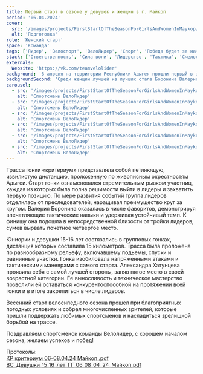 ```yaml
---
title: Первый старт в сезоне у девушек и женщин в г. Майкоп 
period: '06.04.2024'
cover:
  src: '/images/projects/FirstStartOfTheSeasonForGirlsAndWomenInMaykop/logo.jpg'
  alt: 'Подготовка'
role: 'Женский старт'
space: 'Команда'
tags: ['Лидер', 'Велоспорт', 'ВелоЛидер', 'Спорт', 'Победа будет за нами']
stack: ['Ответственность', 'Сила воли', 'Лидерство', 'Тактика', 'Смелость']
externals:
  Website: 'https://vk.com/teamvelolider'
background: '6 апреля на территории Республики Адыгея прошли первый в этом году Кубок России и Всероссийские соревнования по велосипедному спорту на шоссе. Женщины боролись за первые позиции в гонке «критериум», а юниорки и девушки 15-16 лет в групповых гонках.'
backgroundSecond: 'Среди женщин лучшей из лучших стала Боронина Валерия, блестяще занявшая четвертое место, а Хатунцева Александра продемонстрировала не менее впечатляющий результат, став обладательницей пятого места в категории девушек 15-16 лет.'
carousel:
  - src: '/images/projects/FirstStartOfTheSeasonForGirlsAndWomenInMaykop/1.jpg'
    alt: 'Спортсмены ВелоЛидер'
  - src: '/images/projects/FirstStartOfTheSeasonForGirlsAndWomenInMaykop/2.jpg'
    alt: 'Спортсмены ВелоЛидер'
  - src: '/images/projects/FirstStartOfTheSeasonForGirlsAndWomenInMaykop/3.jpg'
    alt: 'Спортсмены ВелоЛидер'
  - src: '/images/projects/FirstStartOfTheSeasonForGirlsAndWomenInMaykop/4.jpg'
    alt: 'Спортсмены ВелоЛидер'
  - src: '/images/projects/FirstStartOfTheSeasonForGirlsAndWomenInMaykop/5.jpg'
    alt: 'Спортсмены ВелоЛидер'
  - src: '/images/projects/FirstStartOfTheSeasonForGirlsAndWomenInMaykop/6.jpg'
    alt: 'Спортсмены ВелоЛидер'
---
```

Трасса гонки «критериум» представляла собой петляющую, извилистую дистанцию, проложенную по живописным окрестностям Адыгеи. Старт гонки ознаменовался стремительным рывком участниц, каждая из которых была полна решимости выйти в лидеры и захватить первую позицию. По мере развития событий группа лидеров отделилась от преследователей, наращивая преимущество круг за кругом. Валерия Боронина оказалась в числе фаворитов, демонстрируя впечатляющие тактические навыки и удерживая устойчивый темп. К финишу она подошла в непосредственной близости от тройки лидеров, сумев вырвать почетное четвертое место.

Юниорки и девушки 15-16 лет состязались в групповых гонках, дистанция которых составила 15 километров. Трасса была проложена по разнообразному рельефу, включавшему подьемы, спуски и равнинные участки. Гонка изобиловала напряженными атаками и тактическими маневрами с самого старта. Александра Хатунцева проявила себя с самой лучшей стороны, заняв пятое место в своей возрастной категории. Ее выносливость и техническое мастерство позволили ей оставаться конкурентоспособной на протяжении всей гонки и в итоге закрепиться в числе лидеров.

Весенний старт велосипедного сезона прошел при благоприятных погодных условиях и собрал многочисленных зрителей, которые пришли поддержать любимых спортсменов и насладиться зрелищной борьбой на трассе.

Поздравляем спортсменок команды Велолидер, с хорошем началом сезона, желаем успехов и побед!

<Callout>
Протоколы: <br />
<a href="/images/projects/FirstStartOfTheSeasonForGirlsAndWomenInMaykop/КР критериум 06-08.04.24 Майкоп .pdf">КР критериум 06-08.04.24 Майкоп .pdf</a> <br />
<a href="/images/projects/FirstStartOfTheSeasonForGirlsAndWomenInMaykop/ВС_Девушки_15_16_лет_ГГ_06_08_04_24_Майкоп.pdf">ВС_Девушки_15_16_лет_ГГ_06_08_04_24_Майкоп.pdf</a>
</Callout>

<VideoPlayer src="/images/projects/FirstStartOfTheSeasonForGirlsAndWomenInMaykop/v1.mp4" />
<VideoPlayer src="/images/projects/FirstStartOfTheSeasonForGirlsAndWomenInMaykop/v2.mp4" />